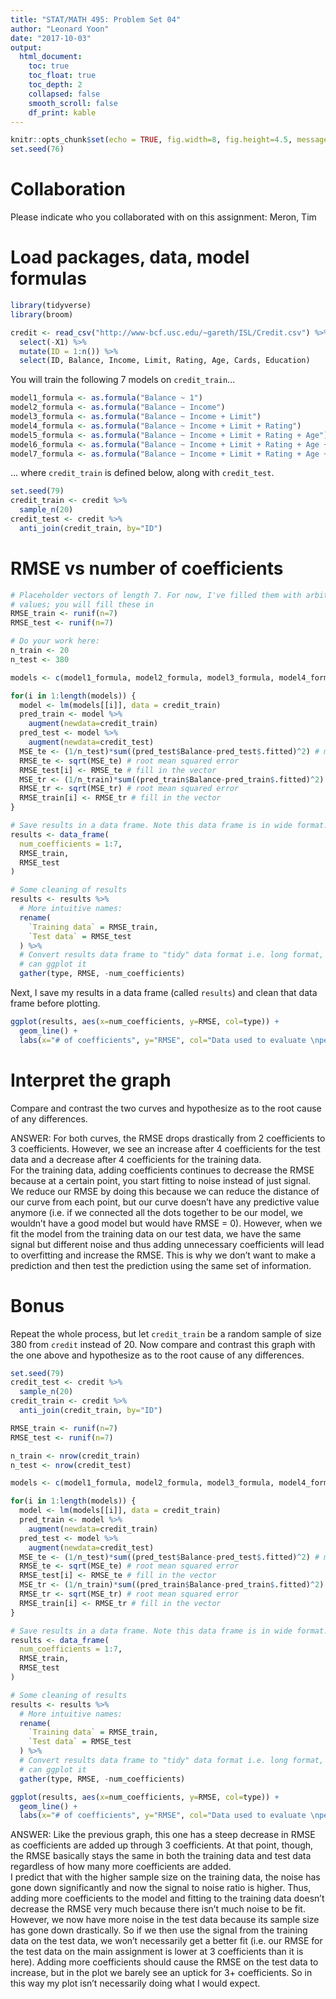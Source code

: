 ```yaml
---
title: "STAT/MATH 495: Problem Set 04"
author: "Leonard Yoon"
date: "2017-10-03"
output:
  html_document:
    toc: true
    toc_float: true
    toc_depth: 2
    collapsed: false
    smooth_scroll: false
    df_print: kable
---
```


```r
knitr::opts_chunk$set(echo = TRUE, fig.width=8, fig.height=4.5, message=FALSE)
set.seed(76)
```

# Collaboration

Please indicate who you collaborated with on this assignment: Meron, Tim


# Load packages, data, model formulas

```r
library(tidyverse)
library(broom)
```

```r
credit <- read_csv("http://www-bcf.usc.edu/~gareth/ISL/Credit.csv") %>%
  select(-X1) %>%
  mutate(ID = 1:n()) %>% 
  select(ID, Balance, Income, Limit, Rating, Age, Cards, Education)
```

You will train the following 7 models on `credit_train`...

```r
model1_formula <- as.formula("Balance ~ 1")
model2_formula <- as.formula("Balance ~ Income")
model3_formula <- as.formula("Balance ~ Income + Limit")
model4_formula <- as.formula("Balance ~ Income + Limit + Rating")
model5_formula <- as.formula("Balance ~ Income + Limit + Rating + Age")
model6_formula <- as.formula("Balance ~ Income + Limit + Rating + Age + Cards")
model7_formula <- as.formula("Balance ~ Income + Limit + Rating + Age + Cards + Education")
```

... where `credit_train` is defined below, along with `credit_test`.

```r
set.seed(79)
credit_train <- credit %>% 
  sample_n(20)
credit_test <- credit %>% 
  anti_join(credit_train, by="ID")
```


# RMSE vs number of coefficients

```r
# Placeholder vectors of length 7. For now, I've filled them with arbitrary 
# values; you will fill these in
RMSE_train <- runif(n=7)
RMSE_test <- runif(n=7)

# Do your work here:
n_train <- 20
n_test <- 380

models <- c(model1_formula, model2_formula, model3_formula, model4_formula, model5_formula, model6_formula, model7_formula)

for(i in 1:length(models)) {
  model <- lm(models[[i]], data = credit_train)
  pred_train <- model %>%
    augment(newdata=credit_train)
  pred_test <- model %>% 
    augment(newdata=credit_test)
  MSE_te <- (1/n_test)*sum((pred_test$Balance-pred_test$.fitted)^2) # mean squared error
  RMSE_te <- sqrt(MSE_te) # root mean squared error
  RMSE_test[i] <- RMSE_te # fill in the vector
  MSE_tr <- (1/n_train)*sum((pred_train$Balance-pred_train$.fitted)^2) # mean squared error
  RMSE_tr <- sqrt(MSE_tr) # root mean squared error
  RMSE_train[i] <- RMSE_tr # fill in the vector
}
```

```r
# Save results in a data frame. Note this data frame is in wide format.
results <- data_frame(
  num_coefficients = 1:7,
  RMSE_train,
  RMSE_test
) 

# Some cleaning of results
results <- results %>% 
  # More intuitive names:
  rename(
    `Training data` = RMSE_train,
    `Test data` = RMSE_test
  ) %>% 
  # Convert results data frame to "tidy" data format i.e. long format, so that we
  # can ggplot it
  gather(type, RMSE, -num_coefficients)
```

Next, I save my results in a data frame (called `results`) and clean that data frame before plotting.

```r
ggplot(results, aes(x=num_coefficients, y=RMSE, col=type)) +
  geom_line() + 
  labs(x="# of coefficients", y="RMSE", col="Data used to evaluate \nperformance of fitted model")
```


# Interpret the graph

Compare and contrast the two curves and hypothesize as to the root cause of any differences.

ANSWER: For both curves, the RMSE drops drastically from 2 coefficients to 3 coefficients. However, we see an increase after 4 coefficients for the test data and a decrease after 4 coefficients for the training data.   
For the training data, adding coefficients continues to decrease the RMSE because at a certain point, you start fitting to noise instead of just signal. We reduce our RMSE by doing this because we can reduce the distance of our curve from each point, but our curve doesn't have any predictive value anymore (i.e. if we connected all the dots together to be our model, we wouldn't have a good model but would have RMSE = 0). However, when we fit the model from the training data on our test data, we have the same signal but different noise and thus adding unnecessary coefficients will lead to overfitting and increase the RMSE. This is why we don't want to make a prediction and then test the prediction using the same set of information.

# Bonus

Repeat the whole process, but let `credit_train` be a random sample of size 380
from `credit` instead of 20. Now compare and contrast this graph with the
one above and hypothesize as to the root cause of any differences.

```r
set.seed(79)
credit_test <- credit %>% 
  sample_n(20)
credit_train <- credit %>% 
  anti_join(credit_train, by="ID")

RMSE_train <- runif(n=7)
RMSE_test <- runif(n=7)

n_train <- nrow(credit_train)
n_test <- nrow(credit_test)

models <- c(model1_formula, model2_formula, model3_formula, model4_formula, model5_formula, model6_formula, model7_formula)

for(i in 1:length(models)) {
  model <- lm(models[[i]], data = credit_train)
  pred_train <- model %>%
    augment(newdata=credit_train)
  pred_test <- model %>% 
    augment(newdata=credit_test)
  MSE_te <- (1/n_test)*sum((pred_test$Balance-pred_test$.fitted)^2) # mean squared error
  RMSE_te <- sqrt(MSE_te) # root mean squared error
  RMSE_test[i] <- RMSE_te # fill in the vector
  MSE_tr <- (1/n_train)*sum((pred_train$Balance-pred_train$.fitted)^2) # mean squared error
  RMSE_tr <- sqrt(MSE_tr) # root mean squared error
  RMSE_train[i] <- RMSE_tr # fill in the vector
}

# Save results in a data frame. Note this data frame is in wide format.
results <- data_frame(
  num_coefficients = 1:7,
  RMSE_train,
  RMSE_test
) 

# Some cleaning of results
results <- results %>% 
  # More intuitive names:
  rename(
    `Training data` = RMSE_train,
    `Test data` = RMSE_test
  ) %>% 
  # Convert results data frame to "tidy" data format i.e. long format, so that we
  # can ggplot it
  gather(type, RMSE, -num_coefficients)

ggplot(results, aes(x=num_coefficients, y=RMSE, col=type)) +
  geom_line() + 
  labs(x="# of coefficients", y="RMSE", col="Data used to evaluate \nperformance of fitted model")
```


ANSWER: Like the previous graph, this one has a steep decrease in RMSE as coefficients are added up through 3 coefficients. At that point, though, the RMSE basically stays the same in both the training data and test data regardless of how many more coefficients are added.   
I predict that with the higher sample size on the training data, the noise has gone down significantly and now the signal to noise ratio is higher. Thus, adding more coefficients to the model and fitting to the training data doesn't decrease the RMSE very much because there isn't much noise to be fit. However, we now have more noise in the test data because its sample size has gone down drastically. So if we then use the signal from the training data on the test data, we won't necessarily get a better fit (i.e. our RMSE for the test data on the main assignment is lower at 3 coefficients than it is here). Adding more coefficients should cause the RMSE on the test data to increase, but in the plot we barely see an uptick for 3+ coefficients. So in this way my plot isn't necessarily doing what I would expect.
